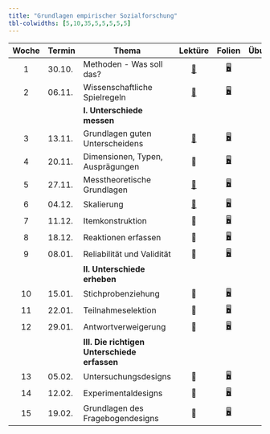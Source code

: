 ```yaml
---
title: "Grundlagen empirischer Sozialforschung"
tbl-colwidths: [5,10,35,5,5,5,5,5]
---
```


| Woche | Termin | Thema | Lektüre | Folien | Übungen | Aufgabenblätter | Vertiefungen |
|:-------:|---------|---------|:-------:|:-------:|:-------:|:-------:|:-------:|
| 1 | 30.10. | Methoden - Was soll das? | [📖](https://link.springer.com/rwe/10.1007/978-3-658-39759-3_21-1 "Schamlose Eigenwerbung") | [🖥](slides/week2-day1.qmd "Week 2 Review Lecture Slides") | [✍](/critique/critique-2.qmd "Statistical Critique 2 Instructions") |  | [📁](project/final-project/final-project-directions.qmd "Final Project Instructions") |
| 2 | 06.11. | Wissenschaftliche Spielregeln | [📖](https://www.scientificamerican.com/article/what-happens-when-an-entire-scientific-field-changes-its-mind/ "Wissenschaftliche Revolutiönchen") | [🖥](slides/week2-day1.qmd "Week 2 Review Lecture Slides") |  |  |  |
|  |  | **I. Unterschiede messen** |  |  |  |  |  |
| 3 | 13.11. | Grundlagen guten Unterscheidens | [📖](https://flowingdata.com/2016/07/20/modern-family-structure/ "Welche unterschiedlichen Haushaltsformen gibt es da draußen?") | [🖥](slides/week2-day1.qmd "Week 2 Review Lecture Slides") |  |  |  |
| 4 | 20.11. | Dimensionen, Typen, Ausprägungen | 📖 | [🖥](slides/week2-day1.qmd "Week 2 Review Lecture Slides") |  |  |  |
| 5 | 27.11. | Messtheoretische Grundlagen | [📖](https://link.springer.com/content/pdf/10.1007/978-3-658-21308-4_107.pdf "Blasius (2019): Skalierung") | [🖥](slides/week2-day1.qmd "Week 2 Review Lecture Slides") |  |  |  |
| 6 | 04.12. | Skalierung | [📖](https://link.springer.com/content/pdf/10.1007/978-3-658-21308-4_62.pdf "Latcheva & Davidov (2019)") | [🖥](slides/week2-day1.qmd "Week 2 Review Lecture Slides") |  |  |  |
| 7 | 11.12. | Itemkonstruktion | 📖 | [🖥](slides/week2-day1.qmd "Week 2 Review Lecture Slides") |  |  |  |
| 8 | 18.12. | Reaktionen erfassen | 📖 | [🖥](slides/week2-day1.qmd "Week 2 Review Lecture Slides") |  |  |  |
| 9 | 08.01. | Reliabilität und Validität | 📖 | [🖥](slides/week2-day1.qmd "Week 2 Review Lecture Slides") |  | [📋](https://bit.ly/week-2-code-along "Code Along Activity") |  |
|  |  | **II. Unterschiede erheben** |  |  |  |  |  |
| 10 | 15.01. | Stichprobenziehung | 📖 | [🖥](slides/week2-day1.qmd "Week 2 Review Lecture Slides") |  |  |  |
| 11 | 22.01. | Teilnahmeselektion | 📖 | [🖥](slides/week2-day1.qmd "Week 2 Review Lecture Slides") |  |  |  |
| 12 | 29.01. | Antwortverweigerung | 📖 | [🖥](slides/week2-day1.qmd "Week 2 Review Lecture Slides") |  | [📋](https://bit.ly/week-2-code-along "Code Along Activity") |  |
|  |  | **III. Die richtigen Unterschiede erfassen** |  |  |  |  |  |
| 13 | 05.02. | Untersuchungsdesigns | 📖 | [🖥](slides/week2-day1.qmd "Week 2 Review Lecture Slides") |  |  |  |
| 14 | 12.02. | Experimentaldesigns | 📖 | [🖥](slides/week2-day1.qmd "Week 2 Review Lecture Slides") |  |  |  |
| 15 | 19.02. | Grundlagen des Fragebogendesigns | 📖 | [🖥](slides/week2-day1.qmd "Week 2 Review Lecture Slides") |  | [📋](https://bit.ly/week-2-code-along "Code Along Activity") |  |
